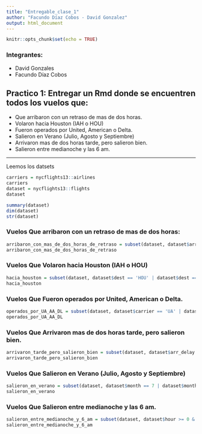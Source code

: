 ```yaml
---
title: "Entregable_clase_1"
author: "Facundo Díaz Cobos - David Gonzalez"
output: html_document
---
```


```r
knitr::opts_chunk$set(echo = TRUE)
```
### Integrantes:

- David Gonzales
- Facundo Díaz Cobos

## Practico 1: Entregar un Rmd donde se encuentren todos los vuelos que:
  
- Que arribaron con un retraso de mas de dos horas.
- Volaron hacia Houston (IAH o HOU)
- Fueron operados por United, American o Delta.
- Salieron en Verano (Julio, Agosto y Septiembre)
- Arrivaron mas de dos horas tarde, pero salieron bien.
- Salieron entre medianoche y las 6 am.


---

Leemos los datsets
```r
carriers = nycflights13::airlines
carriers
dataset = nycflights13::flights
dataset

summary(dataset)
dim(dataset)
str(dataset)
```

### Vuelos Que arribaron con un retraso de mas de dos horas:
```r
arribaron_con_mas_de_dos_horas_de_retraso = subset(dataset, dataset$arr_delay > 120)
arribaron_con_mas_de_dos_horas_de_retraso
```

### Vuelos Que Volaron hacia Houston (IAH o HOU)
```r
hacia_houston = subset(dataset, dataset$dest == 'HOU' | dataset$dest == 'IAH' )
hacia_houston
```

### Vuelos Que Fueron operados por United, American o Delta.
```r
operados_por_UA_AA_DL = subset(dataset, dataset$carrier == 'UA' | dataset$carrier == 'AA' | dataset$carrier == 'DL')
operados_por_UA_AA_DL
```

### Vuelos Que Arrivaron mas de dos horas tarde, pero salieron bien.
```r
arrivaron_tarde_pero_salieron_bien = subset(dataset, dataset$arr_delay > 120 & dataset$dep_delay  <= 0)
arrivaron_tarde_pero_salieron_bien
```

### Vuelos Que Salieron en Verano (Julio, Agosto y Septiembre)
```r
salieron_en_verano = subset(dataset, dataset$month == 7 | dataset$month == 8 | dataset$month == 9)
salieron_en_verano
```

### Vuelos Que Salieron entre medianoche y las 6 am.
```r
salieron_entre_medianoche_y_6_am = subset(dataset, dataset$hour >= 0 & dataset$hour <= 5)
salieron_entre_medianoche_y_6_am
```

